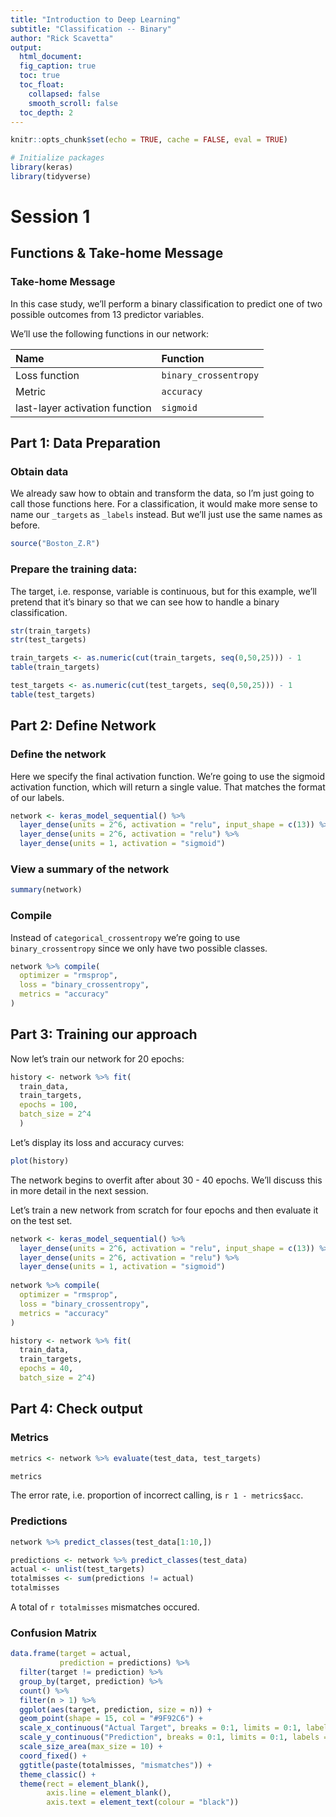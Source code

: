 ```yaml
---
title: "Introduction to Deep Learning"
subtitle: "Classification -- Binary"
author: "Rick Scavetta"
output:
  html_document:
  fig_caption: true
  toc: true
  toc_float:
    collapsed: false
    smooth_scroll: false
  toc_depth: 2
---
```


```r
knitr::opts_chunk$set(echo = TRUE, cache = FALSE, eval = TRUE)

# Initialize packages
library(keras)
library(tidyverse)
```

# Session 1 {.tabset .tabset-fade .tabset-pills}

## Functions & Take-home Message

### Take-home Message

In this case study, we'll perform a binary classification to predict one of two possible outcomes from 13 predictor variables. 

We'll use the following functions in our network:

| Name                           | Function              |
|:-------------------------------|:----------------------|
| Loss function                  | `binary_crossentropy` |
| Metric                         | `accuracy`            |
| last-layer activation function | `sigmoid`             |

## Part 1: Data Preparation

### Obtain data

We already saw how to obtain and transform the data, so I'm just going to call those functions here. For a classification, it would make more sense to name our `_targets` as `_labels` instead. But we'll just use the same names as before.

```r
source("Boston_Z.R")
```

### Prepare the training data:

The target, i.e. response, variable is continuous, but for this example, we'll pretend that it's binary so that we can see how to handle a binary classification.

```r
str(train_targets)
str(test_targets)
```

```r
train_targets <- as.numeric(cut(train_targets, seq(0,50,25))) - 1
table(train_targets)
```

```r
test_targets <- as.numeric(cut(test_targets, seq(0,50,25))) - 1
table(test_targets)
```

## Part 2: Define Network

### Define the network

Here we specify the final activation function. We're going to use the sigmoid activation function, which will return a single value. That matches the format of our labels.

```r
network <- keras_model_sequential() %>% 
  layer_dense(units = 2^6, activation = "relu", input_shape = c(13)) %>% 
  layer_dense(units = 2^6, activation = "relu") %>% 
  layer_dense(units = 1, activation = "sigmoid")
```

### View a summary of the network

```r
summary(network)
```

### Compile

Instead of `categorical_crossentropy` we're going to use `binary_crossentropy` since we only have two possible classes.

```r
network %>% compile(
  optimizer = "rmsprop",
  loss = "binary_crossentropy",
  metrics = "accuracy"
)
```

## Part 3: Training our approach

Now let's train our network for 20 epochs:

```r
history <- network %>% fit(
  train_data,
  train_targets,
  epochs = 100,
  batch_size = 2^4
  )
```

Let's display its loss and accuracy curves:

```r
plot(history)
```

The network begins to overfit after about 30 - 40 epochs. We'll discuss this in more detail in the next session.

Let's train a new network from scratch for four epochs and then evaluate it on the test set.

```r
network <- keras_model_sequential() %>% 
  layer_dense(units = 2^6, activation = "relu", input_shape = c(13)) %>% 
  layer_dense(units = 2^6, activation = "relu") %>% 
  layer_dense(units = 1, activation = "sigmoid")
  
network %>% compile(
  optimizer = "rmsprop",
  loss = "binary_crossentropy",
  metrics = "accuracy"
)

history <- network %>% fit(
  train_data,
  train_targets,
  epochs = 40,
  batch_size = 2^4)
```

## Part 4: Check output

### Metrics

```r
metrics <- network %>% evaluate(test_data, test_targets)
```

```r
metrics
```

The error rate, i.e. proportion of incorrect calling, is `r 1 - metrics$acc`.

### Predictions

```r
network %>% predict_classes(test_data[1:10,])
```

```r
predictions <- network %>% predict_classes(test_data)
actual <- unlist(test_targets)
totalmisses <- sum(predictions != actual)
totalmisses
```

A total of `r totalmisses` mismatches occured.

### Confusion Matrix

```r
data.frame(target = actual,
           prediction = predictions) %>% 
  filter(target != prediction) %>% 
  group_by(target, prediction) %>%
  count() %>%
  filter(n > 1) %>% 
  ggplot(aes(target, prediction, size = n)) +
  geom_point(shape = 15, col = "#9F92C6") +
  scale_x_continuous("Actual Target", breaks = 0:1, limits = 0:1, labels = c("Negative", "Positive")) +
  scale_y_continuous("Prediction", breaks = 0:1, limits = 0:1, labels = c("Negative", "Positive")) +
  scale_size_area(max_size = 10) +
  coord_fixed() +
  ggtitle(paste(totalmisses, "mismatches")) +
  theme_classic() +
  theme(rect = element_blank(),
        axis.line = element_blank(),
        axis.text = element_text(colour = "black"))
```
